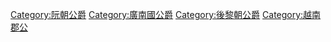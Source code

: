 [[Category:阮朝公爵|Category:阮朝公爵]]
[[Category:廣南國公爵|Category:廣南國公爵]]
[[Category:後黎朝公爵|Category:後黎朝公爵]]
[[Category:越南郡公|Category:越南郡公]]